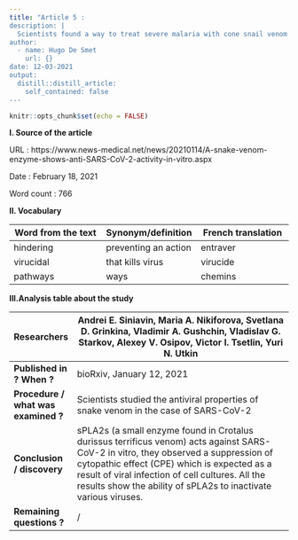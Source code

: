 ```yaml
---
title: "Article 5 : 
description: |
  Scientists found a way to treat severe malaria with cone snail venom
author:
  - name: Hugo De Smet
    url: {}
date: 12-03-2021
output:
  distill::distill_article:
    self_contained: false
---
```


```r
knitr::opts_chunk$set(echo = FALSE)
```
**I. Source of the article**

URL : https://www.news-medical.net/news/20210114/A-snake-venom-enzyme-shows-anti-SARS-CoV-2-activity-in-vitro.aspx

Date : February 18, 2021

Word count : 766

**II. Vocabulary**

| **Word from the text** | **Synonym/definition** | **French translation** |
|------------------------|------------------------|------------------------|
| hindering              | preventing an action   | entraver               |
| virucidal              | that kills virus       | virucide               |
| pathways               | ways                   | chemins                |

**III.Analysis table about the study**

| **Researchers**                     | Andrei E. Siniavin, Maria A. Nikiforova, Svetlana D. Grinkina, Vladimir A. Gushchin,  Vladislav G. Starkov, Alexey V. Osipov, Victor I. Tsetlin, Yuri N. Utkin                                                                                                                                             |
|-------------------------------------|------------------------------------------------------------------------------------------------------------------------------------------------------------------------------------------------------------------------------------------------------------------------------------------------------------|
| **Published in ? When ?**           | bioRxiv, January 12, 2021                                                                                                                                                                                                                                                                                  |
| **Procedure / what was examined ?** | Scientists studied the antiviral properties of snake venom in the case of SARS-CoV-2                                                                                                                                                                                                                       |
| **Conclusion / discovery**          | sPLA2s (a small enzyme found in Crotalus durissus terrificus venom) acts against SARS-CoV-2 in vitro, they observed a suppression of cytopathic effect (CPE) which is expected as a result of viral infection of cell cultures. All the results show the ability of sPLA2s to inactivate  various viruses. |
| **Remaining questions ?**           | /                                                                                                                                                                                                                                                                                                          |
